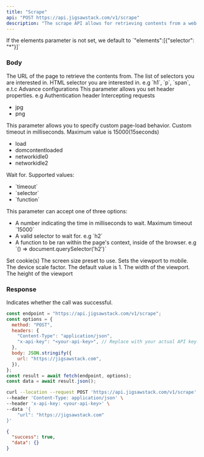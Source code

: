 ```yaml
---
title: "Scrape"
api: "POST https://api.jigsawstack.com/v1/scrape"
description: "The scrape API allows for retrieving contents from a web page. You can target specific content by specifying selectors you are interested in."
---
```


<Info>
  If the elements parameter is not set, we default to `"elements":[{"selector": "*"}]`
</Info>

### Body

<ParamField body="url" type="string" required>
  The URL of the page to retrieve the contents from.
</ParamField>

<ParamField body="elements" type="array<object>">
  The list of selectors you are interested in.
  <Expandable title="property">
    <ResponseField name="selector" type="string">
      HTML selector you are interested in. e.g `h1`, `p`, `span`, e.t.c
    </ResponseField>
  </Expandable>
</ParamField>

<ParamField body="advance_config" type="object">
  Advance configurations
  <Expandable title="property">
    <ResponseField name="console" type="boolean"></ResponseField>
    <ResponseField name="network" type="boolean"></ResponseField>
    <ResponseField name="cookies" type="boolean"></ResponseField>
  </Expandable>
</ParamField>

<ParamField body="http_headers" type="object">
  This parameter allows you set header properties. e.g Authentication header
</ParamField>

<ParamField body="reject_request_pattern" type="array<string>">
  Intercepting requests
  <ul>
    <li>jpg</li>
    <li>png</li>
  </ul>
</ParamField>

<ParamField body="goto_options" type="object">
  This parameter allows you to specify custom page-load behavior.
  <Expandable title="property">
    <ResponseField name="timeout" type="number">
      Custom timeout in milliseconds. Maximum value is 15000(15seconds)
    </ResponseField>
    <ResponseField name="wait_until" type="string">
      <ul>
        <li>load</li>
        <li>domcontentloaded</li>
        <li>networkidle0</li>
        <li>networkidle2</li>
      </ul>
    </ResponseField>
  </Expandable>
</ParamField>

<ParamField body="wait_for" type="object">
Wait for.
<Expandable title="property">
  <ParamField body="mode" type="string">
     Supported values:
    <ul>
      <li>`timeout`</li>
      <li>`selector`</li>
      <li>`function`</li>
    </ul>
  </ParamField>
  <ParamField body="value" type="string|number">
    This parameter can accept one of three options:
    <ul>
      <li>A number indicating the time in milliseconds to wait. Maximum timeout  `15000`</li>
      <li>A valid selector to wait for. e.g `h2`</li>
       <li>
        A function to be ran within the page's context, inside of the browser.
        e.g `() => document.querySelector('h2')`
      </li>
    </ul>
  </ParamField>
</Expandable>

</ParamField>

<ParamField body="cookies" type="array<object>">
  Set cookie(s)
</ParamField>

<ParamField body="size_preset" type="string">
  The screen size preset to use.
</ParamField>

<ParamField body="is_mobile" type="boolean">
  Sets the viewport to mobile.
</ParamField>

<ParamField body="scale" type="number" initialValue="1" default="1">
  The device scale factor. The default value is 1.
</ParamField>

<ParamField body="width" type="number" default="1920">
  The width of the viewport.
</ParamField>

<ParamField body="height" type="number" default="1080">
  The height of the viewport
</ParamField>

<Snippet file="header.mdx" />

### Response

<ResponseField name="success" type="boolean">
  Indicates whether the call was successful.
</ResponseField>

<RequestExample>

```javascript Node.js
const endpoint = "https://api.jigsawstack.com/v1/scrape";
const options = {
  method: "POST",
  headers: {
    "Content-Type": "application/json",
    "x-api-key": "<your-api-key>", // Replace with your actual API key.
  },
  body: JSON.stringify({
    url: "https://jigsawstack.com",
  }),
};
const result = await fetch(endpoint, options);
const data = await result.json();
```

```bash cURL
curl --location --request POST 'https://api.jigsawstack.com/v1/scrape' \
--header 'Content-Type: application/json' \
--header 'x-api-key: <your-api-key>' \
--data '{
    "url": "https://jigsawstack.com"
}'
```

</RequestExample>

<ResponseExample>

```json Response
{
  "success": true,
  "data": {}
}
```

</ResponseExample>
